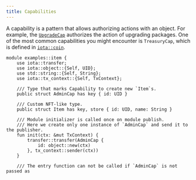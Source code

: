 ```yaml
---
title: Capabilities
---
```


A capability is a pattern that allows authorizing actions with an object. For example, the [`UpgradeCap`](../packages/upgrade.mdx#requirements) authorizes the action of upgrading packages. One of the most common capabilities you might encounter is `TreasuryCap`, which is defined in [`iota::coin`](https://github.com/iotaledger/iota/tree/develop/crates/iota-framework/packages/iota-framework/sources/coin.move).


```move
module examples::item {
    use iota::transfer;
    use iota::object::{Self, UID};
    use std::string::{Self, String};
    use iota::tx_context::{Self, TxContext};

    /// Type that marks Capability to create new `Item`s.
    public struct AdminCap has key { id: UID }

    /// Custom NFT-like type.
    public struct Item has key, store { id: UID, name: String }

    /// Module initializer is called once on module publish.
    /// Here we create only one instance of `AdminCap` and send it to the publisher.
    fun init(ctx: &mut TxContext) {
        transfer::transfer(AdminCap {
            id: object::new(ctx)
        }, tx_context::sender(ctx))
    }

    /// The entry function can not be called if `AdminCap` is not passed as
```
